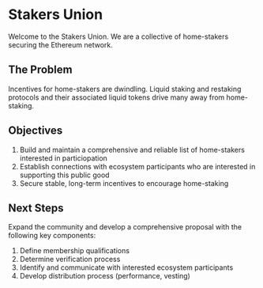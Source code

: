 # Stakers Union

Welcome to the Stakers Union. We are a collective of home-stakers securing the Ethereum network.

## The Problem

Incentives for home-stakers are dwindling. Liquid staking and restaking protocols and their associated liquid tokens drive many away from home-staking.

## Objectives

1. Build and maintain a comprehensive and reliable list of home-stakers interested in particiopation
2. Establish connections with ecosystem participants who are interested in supporting this public good
3. Secure stable, long-term incentives to encourage home-staking

## Next Steps
Expand the community and develop a comprehensive proposal with the following key components:
1. Define membership qualifications
2. Determine verification process
3. Identify and communicate with interested ecosystem participants
4. Develop distribution process (performance, vesting)